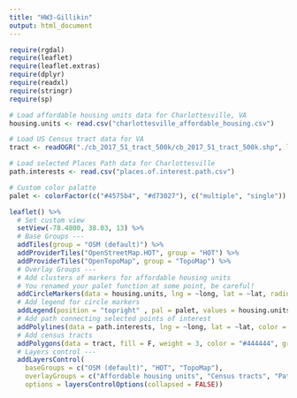```yaml
---
title: "HW3-Gillikin"
output: html_document
---
```


```r
require(rgdal)
require(leaflet)
require(leaflet.extras)
require(dplyr)
require(readxl)
require(stringr)
require(sp)
```



```r
# Load affordable housing units data for Charlottesville, VA
housing.units <- read.csv("charlottesville_affordable_housing.csv")

# Load US Census tract data for VA
tract <- readOGR("./cb_2017_51_tract_500k/cb_2017_51_tract_500k.shp", layer = "cb_2017_51_tract_500k", GDAL1_integer64_policy = TRUE)

# Load selected Places Path data for Charlottesville
path.interests <- read.csv("places.of.interest.path.csv")

# Custom color palatte
palet <- colorFactor(c("#4575b4", "#d73027"), c("multiple", "single"))
```


```r
leaflet() %>%
  # Set custom view
  setView(-78.4800, 38.03, 13) %>%
  # Base Groups ---
  addTiles(group = "OSM (default)") %>%
  addProviderTiles("OpenStreetMap.HOT", group = "HOT") %>%
  addProviderTiles("OpenTopoMap", group = "TopoMap") %>%
  # Overlay Groups ---
  # Add clusters of markers for affordable housing units
  # You renamed your palet function at some point, be careful!
  addCircleMarkers(data = housing.units, lng = ~long, lat = ~lat, radius = 2, color = ~palet(type), clusterOptions = markerClusterOptions(), group = "Affordable housing units") %>%
  # Add legend for circle markers
  addLegend(position = "topright" , pal = palet, values = housing.units$type, title = "Affordable housing units by type") %>%
  # Add path connecting selected points of interest
  addPolylines(data = path.interests, lng = ~long, lat = ~lat, color = "blue", group = "Path of places of interest") %>%
  # Add census tracts
  addPolygons(data = tract, fill = F, weight = 3, color = "#444444", group = "Census tracts") %>%
  # Layers control ---
  addLayersControl(
    baseGroups = c("OSM (default)", "HOT", "TopoMap"),
    overlayGroups = c("Affordable housing units", "Census tracts", "Path of places of interest"),
    options = layersControlOptions(collapsed = FALSE))
```


